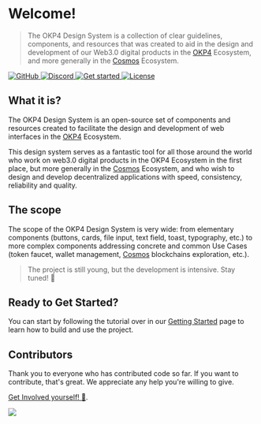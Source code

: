 
<Meta title="Welcome" />

# Welcome!

> The OKP4 Design System is a collection of clear guidelines, components, and resources that was created to aid in the design and development of our
Web3.0 digital products in the [OKP4](https://okp4.network) Ecosystem, and more generally in the [Cosmos](https://cosmos.network) Ecosystem.

<div style={{ textAlign: 'center', padding: '10px 0 10px' }}>
  <a href="https:/github.com/okp4/ui" style={{ padding: '0 10px' }}>
    <img src="https://img.shields.io/badge/github-%23121011.svg?style=for-the-badge&amp;logo=github&amp;logoColor=white" alt="GitHub" />
  </a>
  <a href="https://discord.gg/GHNZh4SaJ3" style={{ padding: '0 10px' }}>
    <img src="https://img.shields.io/badge/Discord-%237289DA.svg?style=for-the-badge&amp;logo=discord&amp;logoColor=white" alt="Discord" />
  </a>
  <a href="?path=/docs/getting-started--page" style={{ padding: '0 10px' }}>
    <img src="https://img.shields.io/badge/🚀%20Get-Started-lightgrey?style=for-the-badge&amp;" alt="Get started" />
  </a>
  <a href="https://opensource.org/licenses/BSD-3-Clause" style={{ padding: '0 10px' }}>
    <img src="https://img.shields.io/badge/License-BSD_3--Clause-blue.svg?style=for-the-badge" alt="License" />
  </a>
</div>

## What it is?

The OKP4 Design System is an open-source set of components and resources created to facilitate the design and development of web interfaces in the [OKP4](https://okp4.network) Ecosystem.

This design system serves as a fantastic tool for all those around the world who work on web3.0 digital products in the OKP4 Ecosystem in the first place, but more generally in the [Cosmos](https://cosmos.network) Ecosystem, and who wish to design and develop decentralized applications with speed, consistency, reliability and quality.

## The scope

The scope of the OKP4 Design System is very wide: from elementary components (buttons, cards, file input, text field, toast, typography, etc.) to more complex components addressing concrete and common Use Cases (token faucet, wallet management, [Cosmos](https://cosmos.network) blockchains exploration, etc.). 

> The project is still young, but the development is intensive. Stay tuned! 👀

## Ready to Get Started?

You can start by following the tutorial over in our [Getting Started](?path=/docs/getting-started--page) page to learn how to build and use the project.

## Contributors

Thank you to everyone who has contributed code so far. If you want to contribute, that's great. We appreciate any help you're willing to give.

[Get Involved yourself! 🤝](https://github.com/okp4/.github/blob/main/CONTRIBUTING.md).

<a href="https://github.com/okp4/ui/graphs/contributors">
  <img src="https://contrib.rocks/image?repo=okp4/ui" />
</a>
